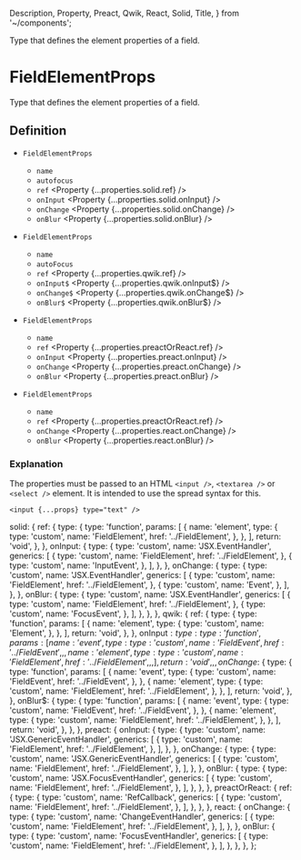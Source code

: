   Description,
  Property,
  Preact,
  Qwik,
  React,
  Solid,
  Title,
} from '~/components';

<Title>FieldElementProps</Title>
<Description>Type that defines the element properties of a field.</Description>

# FieldElementProps

Type that defines the element properties of a field.

## Definition

<Solid block>

- `FieldElementProps` <Property type="object" />
  - `name` <Property type="string" />
  - `autofocus` <Property type="boolean" />
  - `ref` <Property {...properties.solid.ref} />
  - `onInput` <Property {...properties.solid.onInput} />
  - `onChange` <Property {...properties.solid.onChange} />
  - `onBlur` <Property {...properties.solid.onBlur} />

</Solid>

<Qwik block>

- `FieldElementProps` <Property type="object" />
  - `name` <Property type="string" />
  - `autoFocus` <Property type="boolean" />
  - `ref` <Property {...properties.qwik.ref} />
  - `onInput$` <Property {...properties.qwik.onInput$} />
  - `onChange$` <Property {...properties.qwik.onChange$} />
  - `onBlur$` <Property {...properties.qwik.onBlur$} />

</Qwik>

<Preact block>

- `FieldElementProps` <Property type="object" />
  - `name` <Property type="string" />
  - `ref` <Property {...properties.preactOrReact.ref} />
  - `onInput` <Property {...properties.preact.onInput} />
  - `onChange` <Property {...properties.preact.onChange} />
  - `onBlur` <Property {...properties.preact.onBlur} />

</Preact>

<React block>

- `FieldElementProps` <Property type="object" />
  - `name` <Property type="string" />
  - `ref` <Property {...properties.preactOrReact.ref} />
  - `onChange` <Property {...properties.react.onChange} />
  - `onBlur` <Property {...properties.react.onBlur} />

</React>

### Explanation

The properties must be passed to an HTML `<input />`, `<textarea />` or `<select />` element. It is intended to use the spread syntax for this.

```tsx
<input {...props} type="text" />
```

  solid: {
    ref: {
      type: {
        type: 'function',
        params: [
          {
            name: 'element',
            type: {
              type: 'custom',
              name: 'FieldElement',
              href: '../FieldElement',
            },
          },
        ],
        return: 'void',
      },
    },
    onInput: {
      type: {
        type: 'custom',
        name: 'JSX.EventHandler',
        generics: [
          {
            type: 'custom',
            name: 'FieldElement',
            href: '../FieldElement',
          },
          {
            type: 'custom',
            name: 'InputEvent',
          },
        ],
      },
    },
    onChange: {
      type: {
        type: 'custom',
        name: 'JSX.EventHandler',
        generics: [
          {
            type: 'custom',
            name: 'FieldElement',
            href: '../FieldElement',
          },
          {
            type: 'custom',
            name: 'Event',
          },
        ],
      },
    },
    onBlur: {
      type: {
        type: 'custom',
        name: 'JSX.EventHandler',
        generics: [
          {
            type: 'custom',
            name: 'FieldElement',
            href: '../FieldElement',
          },
          {
            type: 'custom',
            name: 'FocusEvent',
          },
        ],
      },
    },
  },
  qwik: {
    ref: {
      type: {
        type: 'function',
        params: [
          {
            name: 'element',
            type: {
              type: 'custom',
              name: 'Element',
            },
          },
        ],
        return: 'void',
      },
    },
    onInput$: {
      type: {
        type: 'function',
        params: [
          {
            name: 'event',
            type: {
              type: 'custom',
              name: 'FieldEvent',
              href: '../FieldEvent',
            },
          },
          {
            name: 'element',
            type: {
              type: 'custom',
              name: 'FieldElement',
              href: '../FieldElement',
            },
          },
        ],
        return: 'void',
      },
    },
    onChange$: {
      type: {
        type: 'function',
        params: [
          {
            name: 'event',
            type: {
              type: 'custom',
              name: 'FieldEvent',
              href: '../FieldEvent',
            },
          },
          {
            name: 'element',
            type: {
              type: 'custom',
              name: 'FieldElement',
              href: '../FieldElement',
            },
          },
        ],
        return: 'void',
      },
    },
    onBlur$: {
      type: {
        type: 'function',
        params: [
          {
            name: 'event',
            type: {
              type: 'custom',
              name: 'FieldEvent',
              href: '../FieldEvent',
            },
          },
          {
            name: 'element',
            type: {
              type: 'custom',
              name: 'FieldElement',
              href: '../FieldElement',
            },
          },
        ],
        return: 'void',
      },
    },
  },
  preact: {
    onInput: {
      type: {
        type: 'custom',
        name: 'JSX.GenericEventHandler',
        generics: [
          {
            type: 'custom',
            name: 'FieldElement',
            href: '../FieldElement',
          },
        ],
      },
    },
    onChange: {
      type: {
        type: 'custom',
        name: 'JSX.GenericEventHandler',
        generics: [
          {
            type: 'custom',
            name: 'FieldElement',
            href: '../FieldElement',
          },
        ],
      },
    },
    onBlur: {
      type: {
        type: 'custom',
        name: 'JSX.FocusEventHandler',
        generics: [
          {
            type: 'custom',
            name: 'FieldElement',
            href: '../FieldElement',
          },
        ],
      },
    },
  },
  preactOrReact: {
    ref: {
      type: {
        type: 'custom',
        name: 'RefCallback',
        generics: [
          {
            type: 'custom',
            name: 'FieldElement',
            href: '../FieldElement',
          },
        ],
      },
    },
  },
  react: {
    onChange: {
      type: {
        type: 'custom',
        name: 'ChangeEventHandler',
        generics: [
          {
            type: 'custom',
            name: 'FieldElement',
            href: '../FieldElement',
          },
        ],
      },
    },
    onBlur: {
      type: {
        type: 'custom',
        name: 'FocusEventHandler',
        generics: [
          {
            type: 'custom',
            name: 'FieldElement',
            href: '../FieldElement',
          },
        ],
      },
    },
  },
};
